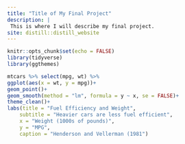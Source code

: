 ```yaml
---
title: "Title of My Final Project"
description: |
 This is where I will describe my final project.
site: distill::distill_website
---
```


```r
knitr::opts_chunk$set(echo = FALSE)
library(tidyverse)
library(ggthemes)

```

```r
mtcars %>% select(mpg, wt) %>% 
ggplot(aes(x = wt, y = mpg))+
geom_point()+
geom_smooth(method = "lm", formula = y ~ x, se = FALSE)+
theme_clean()+
labs(title = "Fuel Efficiency and Weight",
    subtitle = "Heavier cars are less fuel efficient",
    x = "Weight (1000s of pounds)",
    y = "MPG",
    caption = "Henderson and Vellerman (1981")

```

